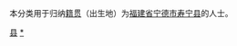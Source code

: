 {{Catnav|頁面分類|各種主題的頁面分類|依中国各省来作的分类|各地中国人|福建人|宁德人}}
{{Catnav|頁面分類|人物|各國人物|中国人|各地中国人|福建人|宁德人}}

本分类用于归纳[[籍贯|籍贯]]（出生地）为[[福建省|福建省]][[宁德市|宁德市]][[寿宁县|寿宁县]]的人士。

[[Category:宁德人|县]]
[[Category:寿宁县|*]]
